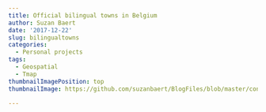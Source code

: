 ```yaml
---
title: Official bilingual towns in Belgium
author: Suzan Baert
date: '2017-12-22'
slug: bilingualtowns
categories:
  - Personal projects
tags:
  - Geospatial
  - Tmap
thumbnailImagePosition: top
thumbnailImage: https://github.com/suzanbaert/BlogFiles/blob/master/content/images/171222%20Belgium%20cover.PNG?raw=true

---
```


